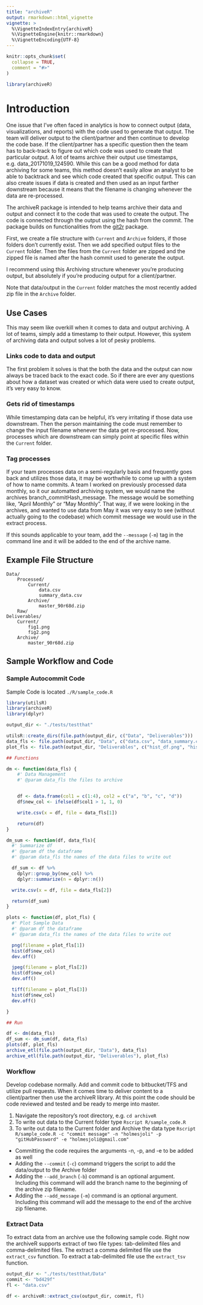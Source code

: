 ```yaml
---
title: "archiveR"
output: rmarkdown::html_vignette
vignette: >
  %\VignetteIndexEntry{archiveR}
  %\VignetteEngine{knitr::rmarkdown}
  %\VignetteEncoding{UTF-8}
---
```


```r
knitr::opts_chunk$set(
  collapse = TRUE,
  comment = "#>"
)
```

```r
library(archiveR)
```

# Introduction

One issue that I've often faced in analytics is how to connect output (data, visualizations, and reports) with the code used to generate that output. The team will deliver output to the client/partner and then continue to develop the code base. If the client/partner has a specific question then the team has to back-track to figure out which code was used to create that particular output. A lot of teams archive their output use timestamps, e.g. data_20171019_124590. While this can be a good method for data archiving for some teams, this method doesn't easily allow an analyst to be able to backtrack and see which code created that specific output. This can also create issues if data is created and then used as an input farther downstream because it means that the filename is changing whenever the data are re-processed.

The archiveR package is intended to help teams archive their data and output and connect it to the code that was used to create the output. The code is connected through the output using the hash from the commit. The package builds on functionalities from the [git2r](https://cran.r-project.org/web/packages/git2r/git2r.pdf) package. 

First, we create a file structure with `Current` and `Archive` folders, if those folders don't currently exist. Then we add specified output files to the `Current` folder. Then the files from the `Current` folder are zipped and the zipped file is named after the hash commit used to generate the output. 

I recommend using this Archiving structure whenever you're producing output, but absolutely if you're producing output for a client/partner. 

Note that data/output in the `Current` folder matches the most recently added zip file in the `Archive` folder. 

## Use Cases

This may seem like overkill when it comes to data and output archiving. A lot of teams, simply add a timestamp to their output. However, this system of archiving data and output solves a lot of pesky problems. 

### Links code to data and output

The first problem it solves is that the both the data and the output can now always be traced back to the exact code. So if there are ever any questions about how a dataset was created or which data were used to create output, it's very easy to know.

### Gets rid of timestamps

While timestamping data can be helpful, it's very irritating if those data use downstream. Then the person maintaining the code must remember to change the input filename whenever the data get re-processed. Now, processes which are downstream can simply point at specific files within the `Current` folder.

### Tag processes

If your team processes data on a semi-regularly basis and frequently goes back and utilizes those data, it may be worthwhile to come up with a system of how to name commits. A team I worked on previously processed data monthly, so it our automatted archiving system, we would name the archives branch_commitHash_message. The message would be something like, "April Monthly" or "May Monthly". That way, if we were looking in the archives, and wanted to use data from May it was very easy to see (without actually going to the codebase) which commit message we would use in the extract process. 

If this sounds applicable to your team, add the `--message` (`-m`) tag in the command line and it will be added to the end of the archive name.


## Example File Structure

```
Data/
    Processed/
        Current/
            data.csv
            summary_data.csv
        Archive/
            master_90r68d.zip
    Raw/
Deliverables/
    Current/
        fig1.png
        fig2.png
    Archive/
        master_90r68d.zip
```

## Sample Workflow and Code

### Sample Autocommit Code

Sample Code is located `./R/sample_code.R`

```r
library(utilsR)
library(archiveR)
library(dplyr)

output_dir <- "./tests/testthat"

utilsR::create_dirs(file.path(output_dir, c("Data", "Deliverables")))
data_fls <- file.path(output_dir, "Data", c("data.csv", "data_summary.csv"))
plot_fls <- file.path(output_dir, "Deliverables", c("hist_df.png", "hist_df.jpg", "hist_df.tiff"))

## Functions

dm <- function(data_fls) {
    #' Data Management
    #' @param data_fls the files to archive


    df <- data.frame(col1 = c(1:4), col2 = c("a", "b", "c", "d"))
    df$new_col <- ifelse(df$col1 > 1, 1, 0)

    write.csv(x = df, file = data_fls[1])

    return(df)
}

dm_sum <- function(df, data_fls){
  #' Summarize df
  #' @param df the dataframe
  #' @param data_fls the names of the data files to write out

  df_sum <- df %>%
    dplyr::group_by(new_col) %>%
    dplyr::summarize(n = dplyr::n())

  write.csv(x = df, file = data_fls[2])

  return(df_sum)
}

plots <- function(df, plot_fls) {
  #' Plot Sample Data
  #' @param df the dataframe
  #' @param data_fls the names of the data files to write out

  png(filename = plot_fls[1])
  hist(df$new_col)
  dev.off()

  jpeg(filename = plot_fls[2])
  hist(df$new_col)
  dev.off()

  tiff(filename = plot_fls[3])
  hist(df$new_col)
  dev.off()

}

## Run

df <- dm(data_fls)
df_sum <- dm_sum(df, data_fls)
plots(df, plot_fls)
archive_etl(file.path(output_dir, "Data"), data_fls)
archive_etl(file.path(output_dir, "Deliverables"), plot_fls)
```

### Workflow

Develop codebase normally. Add and commit code to bitbucket/TFS and utilize pull requests. When it comes time to deliver content to a client/partner then use the archiveR library. At this point the code should be code reviewed and tested and be ready to merge into master.

1. Navigate the repository's root directory, e.g. `cd archiveR`
2. To write out data to the Current folder type `Rscript R/sample_code.R`
3. To write out data to the Current folder and Archive the data type `Rscript R/sample_code.R -c "commit message" -n "holmesjoli" -p "gitHubPassword" -e "holmesjoli@gmail.com"`

* Committing the code requires the arguments -n, -p, and -e to be added as well
* Adding the `--commit` (`-c`) command triggers the script to add the data/output to the Archive folder
* Adding the `--add_branch` (`-b`) command is an optional argument. Including this command will add the branch name to the beginning of the archive zip filename. 
* Adding the `--add_message` (`-m`) command is an optional argument. Including this command will add the message to the end of the archive zip filename. 

### Extract Data

To extract data from an archive use the following sample code. Right now the archiveR supports extract of two file types: tab-delimited files and comma-delimited files. The extract a comma delimited file use the `extract_csv` function. To extract a tab-delimited file use the `extract_tsv` function. 

```r

output_dir <- "./tests/testthat/Data"
commit <- "bd429f"
fl <- "data.csv"

df <- archiveR::extract_csv(output_dir, commit, fl)
```

